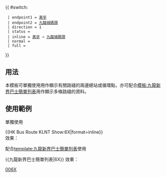 {{ #switch: {{{format|}}}
  | endpoint1 = [[美孚巴士總站|美孚]]
  | endpoint2 = [[九龍城碼頭巴士總站|九龍城碼頭]]
  | direction = 1
  | status = {{HK Bus Status|A}}
  | inline = [[美孚巴士總站|美孚]] → [[九龍城碼頭巴士總站|九龍城碼頭]]
  | normal =
  | full =
}}<noinclude>
==用法==
本模板可單獨使用用作顯示有關路綫的兩邊總站或循環點，亦可配合[[模板:九龍新界巴士簡單列表]]用作顯示多條路綫的資料。

==使用範例==
;單獨使用
<nowiki>{{HK Bus Route KLNT Show:6X|format=inline}}</nowiki><br>
效果：{{HK Bus Route KLNT Show:6X|format=inline}}

;配合[[template:九龍新界巴士簡單列表]]使用
<nowiki>{{九龍新界巴士簡單列表|6X}}</nowiki>
效果：{{九龍新界巴士簡單列表|6X}}
[[Category:九龍巴士路線模板|006X]]</noinclude>